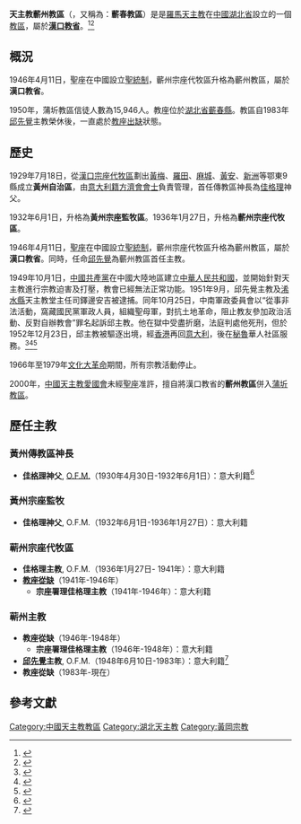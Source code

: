 {{Infobox diocese
|jurisdiction     = 教區
|name             = 天主教蕲州
|latin            = Dioecesis Chiceuvensis
|image            = 
|caption          = 
|country          =
|location         = [[中國|中國]][[湖北省|湖北省]][[蘄春縣|蘄春縣]]
|territory        = [[湖北省|湖北省]][[蘄春縣|蘄春縣]]及附近地區
|metropolitan     = [[崔慶琪|崔慶琪]]主教
|province         = [[天主教漢口總教區|漢口]]
|rite             = [[拉丁禮|拉丁禮]]
|cathedral        = 
|cocathedral      = 
|area_km2         = 
|established      = {{unbulleted list|1929年7月18日 (成立自治傳教區)|1932年6月1日 (升格宗座監牧區)|1936年1月27日 (升格宗座代牧區|1946年4月11日 (升格教區)}}
|population       = 15,946人
|population_as_of = 1950
|parishes         = 
|secular priests  = 
|catholics        =
|catholics_percent= 
|pope             = {{Incumbent pope}}
|bishop           = [[教座從缺|教座從缺]]
|metro_archbishop = 
|coadjutor        = 
|auxiliary_bishops= 
}}
'''天主教蘄州教區'''（{{lang-la|Dioecesis Chiceuvensis}}，又稱為：'''蘄春教區'''）是是[[羅馬天主教|羅馬天主教]]在[[中國|中國]][[湖北省|湖北省]]設立的一個[[教區|教區]]，屬於'''[[天主教漢口總教區|漢口教省]]'''。<ref>{{Cite web |url=http://www.gcatholic.org/dioceses/diocese/kich0.htm |title=Diocese of Qichun 蘄春 |access-date=2021年9月23日 |archive-date=2018年9月10日 |archive-url=https://web.archive.org/web/20180910094549/http://www.gcatholic.org/dioceses/diocese/kich0.htm |dead-url=no }}</ref><ref>{{Cite web |url=http://www.catholic-hierarchy.org/diocese/dkich.html |title=Diocese of Qichun [Kichow] |accessdate=2021年4月7日 |archive-date=2020年7月28日 |archive-url=https://web.archive.org/web/20200728232020/http://www.catholic-hierarchy.org/diocese/dkich.html |dead-url=no }}</ref>

==概況==
1946年4月11日，聖座在中國設立[[聖統制|聖統制]]，蘄州宗座代牧區升格為蘄州教區，屬於'''漢口教省'''。

1950年，蒲圻教區信徒人數為15,946人。教座位於[[湖北省|湖北省]][[蘄春縣|蘄春縣]]。教區自1983年[[邱先覺|邱先覺]]主教榮休後，一直處於[[教座出缺|教座出缺]]狀態。

== 歷史 ==
1929年7月18日，從[[天主教漢口總教區|漢口宗座代牧區]]劃出[[黃梅|黃梅]]、[[羅田|羅田]]、[[麻城|麻城]]、[[黃安|黃安]]、[[新洲|新洲]]等鄂東9縣成立'''黃州自治區'''，由[[意大利人|意大利籍]][[方濟會|方濟會會士]]負責管理，首任傳教區神長為[[佳格理|佳格理]]神父。

1932年6月1日，升格為'''黃州宗座監牧區'''。1936年1月27日，升格為'''蘄州宗座代牧區'''。

1946年4月11日，[[聖座|聖座]]在中國設立[[聖統制|聖統制]]，蘄州宗座代牧區升格為蘄州教區，屬於'''漢口教省'''。同時，任命[[邱先覺|邱先覺]]為蘄州教區首任主教。

1949年10月1日，[[中國共產黨|中國共產黨]]在中國大陸地區建立[[中華人民共和國|中華人民共和國]]，並開始針對天主教進行宗教迫害及打壓，教會已經無法正常功能。1951年9月，邱先覺主教及[[浠水縣|浠水縣]]天主教堂主任司鐸邊安吉被逮捕。同年10月25日，中南軍政委員會以“從事非法活動，窩藏國民黨軍政人員，組織聖母軍，對抗土地革命，阻止教友參加政治活動、反對自辦教會”罪名起訴邱主教。他在獄中受盡折磨，法庭判處他死刑，但於1952年12月23日，邱主教被驅逐出境，經[[香港|香港]]再回[[意大利|意大利]]，後在[[秘魯|秘魯]]華人社區服務。<ref>{{cite book|url=https://books.google.com/books?id=1hAnAAAAMAAJ |title= 蘄春縣誌 |year=1997年 |publisher=湖北科學出版社 |pages= 817-818頁}}</ref><ref>{{Cite web |url=https://www.juan23.edu.pe/comunidad/ferruccio.php?p=67 |title=Mons. Orazio Ferruccio Ceol |access-date= |archive-date=2021-10-27 |archive-url=https://web.archive.org/web/20211027015115/https://www.juan23.edu.pe/comunidad/ferruccio.php?p=67 |dead-url=no |publisher=Colegio Peruano Chino Juan XXIII }}</ref><ref>{{Cite web |url=https://www.ucanews.com/story-archive/?post_name=/1990/07/19/first-bishop-of-kichow-in-hubei-central-china-dies-in-italy&post_id=30879 |title=FIRST BISHOP OF KICHOW IN HUBEI, CENTRAL CHINA, DIES IN ITALY |access-date=1990年7月18日 |archive-date=2021年10月24日 |archive-url=https://web.archive.org/web/20211024102828/https://www.ucanews.com/story-archive/?post_name=%2F1990%2F07%2F19%2Ffirst-bishop-of-kichow-in-hubei-central-china-dies-in-italy&post_id=30879 |dead-url=no |publisher={{link-en|天美社|Union of Catholic Asian News}} }}</ref>

1966年至1979年[[文化大革命|文化大革命]]期間，所有宗教活動停止。

2000年，[[中國天主教愛國會|中國天主教愛國會]]未經[[聖座|聖座]]准許，擅自將漢口教省的'''蘄州教區'''併入[[天主教蒲圻教區|蒲圻教區]]。

== 歷任主教 ==
===黃州傳教區神長===
* '''[[佳格理|佳格理]]神父''', [[方濟會|O.F.M.]]（1930年4月30日-1932年6月1日）：意大利籍<ref>{{Cite web |url=http://www.catholic-hierarchy.org/bishop/bcazza.html |title=Bishop Ruggero Raffaele Cazzanelli, O.F.M. † |access-date=1951年 |archive-date=2021-12-08 |archive-url=https://web.archive.org/web/20211208141202/https://www.catholic-hierarchy.org/bishop/bcazza.html |dead-url=no }}</ref>

===黃州宗座監牧===
* '''佳格理神父''', O.F.M.（1932年6月1日-1936年1月27日）：意大利籍

===蕲州宗座代牧區===
* '''佳格理主教''', O.F.M.（1936年1月27日- 1941年）：意大利籍
*'''[[教座從缺|教座從缺]]'''（1941年-1946年）
**'''宗座署理佳格理主教'''（1941年-1946年）：意大利籍

===蕲州主教===
*'''教座從缺'''（1946年-1948年）
**'''宗座署理佳格理主教'''（1946年-1948年）：意大利籍
* '''[[邱先覺|邱先覺]]主教''', O.F.M.（1948年6月10日-1983年）：意大利籍<ref>{{Cite web |url=http://www.catholic-hierarchy.org/bishop/bceol.html |title=Bishop Orazio Ferrucio Ceól, O.F.M. † |access-date=1991年 |archive-date=2018-08-11 |archive-url=https://web.archive.org/web/20180811111026/http://www.catholic-hierarchy.org/bishop/bceol.html |dead-url=no }}</ref>
*'''教座從缺'''（1983年-現在）

==參考文獻==
{{reflist}}

{{中國天主教教區}}

[[Category:中國天主教教區|Category:中國天主教教區]]
[[Category:湖北天主教|Category:湖北天主教]]
[[Category:黃岡宗教|Category:黃岡宗教]]